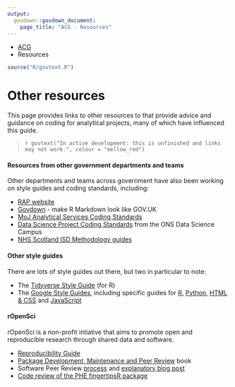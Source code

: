 ```yaml
---
output: 
  govdown::govdown_document:
    page_title: "ACG - Resources"
---
```


::: {.breadcrumbs}
* [ACG](index.html)
* Resources
:::

``` r
source("R/govtext.R")
```

# Other resources

::: {.lead-para}
This page provides links to other resources to that provide advice and guidance on coding for analytical projects, many of which have influenced this guide.
:::

> `r govtext("In active development: this is unfinished and links may not work.", colour = "mellow_red")`


#### Resources from other government departments and teams
Other departments and teams across government have also been working on style guides and coding standards, including:

* [RAP website](https://ukgovdatascience.github.io/rap-website/)
* [Govdown](https://ukgovdatascience.github.io/govdown/) - make R Markdown look like GOV.UK
* [MoJ Analytical Services Coding Standards](https://github.com/moj-analytical-services/our-coding-standards)
* [Data Science Project Coding Standards](https://datasciencecampus.github.io/coding-standards/) from the ONS Data Science Campus
* [NHS Scotland ISD Methodology guides](https://www.isdscotland.org/About-ISD/Methodologies/)


#### Other style guides
There are lots of style guides out there, but two in particular to note:

* The [Tidyverse Style Guide](https://style.tidyverse.org/) (for R)
* The [Google Style Guides](https://google.github.io/styleguide/), including specific guides for [R](https://google.github.io/styleguide/Rguide.xml), [Python](https://google.github.io/styleguide/pyguide.html), [HTML & CSS](https://google.github.io/styleguide/htmlcssguide.html) and [JavaScript](https://google.github.io/styleguide/jsguide.html)

#### rOpenSci
rOpenSci is a non-profit intiative that aims to promote open and reproducible research through shared data and software.

* [Reproducibility Guide](http://ropensci.github.io/reproducibility-guide/)
* [Package Development, Maintenance and Peer Review](http://ropensci.github.io/dev-guide/) book
* Software Peer Review [process](https://ropensci.org/software-review/) and [explanatory blog post](https://numfocus.org/blog/how-ropensci-uses-code-review-to-promote-reproducible-science)
* [Code review of the PHE fingertipsR package](https://github.com/ropensci/software-review/issues/168)

